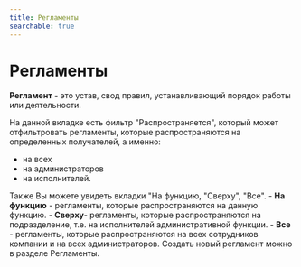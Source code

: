 ```yaml
---
title: Регламенты
searchable: true
---
```


# Регламенты

**Регламент** - это устав, свод правил, устанавливающий порядок работы или деятельности.

На данной вкладке есть фильтр "Распространяется", который может отфильтровать регламенты, которые распространяются на определенных получателей, а именно:

- на всех
- на администраторов
- на исполнителей.

Также Вы можете увидеть вкладки "На функцию, "Сверху", "Все". - **На функцию** - регламенты, которые распространяются на данную функцию. - **Сверху**- регламенты, которые распространяются на подразделение, т.е. на исполнителей административной функции. - **Все** - регламенты, которые распространяются на всех сотрудников компании и на всех администраторов. Создать новый регламент можно в разделе Регламенты.
